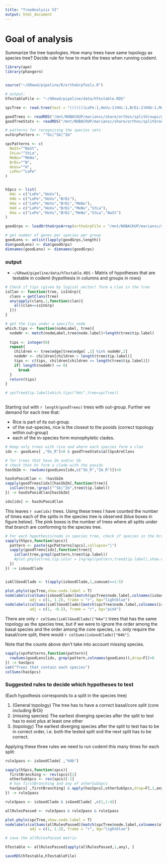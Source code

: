 ```yaml
---
title: "TreeAnalysis VI"
output: html_document
---
```


# Goal of analysis

Summarize the tree topologies. How many trees have same topology as species tree? Decide rule for how to mark the trees when running codeml.

```r
library(ape)
library(phangorn)


source("~/GRewd/pipeline/R/orthoGrpTools.R")
```

```r
# output:
hTestableFile <- "~/GRewd/pipeline/data/hTestable.RDS"

spcTree <- read.tree(text = "(((((((LoPe:1,HoVu:1)H4c:1,BrDi:2)H4b:1,MeNu:3)H4e:1,StLa:4)H4d:1,NaSt:5)H4a:1,Os_R:6):1,(Zm_R:2,Sb_R:2):5):0;")

goodTrees <- readRDS("/mnt/NOBACKUP/mariansc/share/orthos/splitGroups/goodTrees.rds")
goodTreeStats <- readRDS("/mnt/NOBACKUP/mariansc/share/orthos/splitGroups/goodTreeStats.rds")

# patterns for recognizing the species sets
outGrpPattern <- "^Os|^Sb|^Zm"

spcPatterns <- c(
  NaSt="^NaSt",
  StLa="^StLa",
  MeNu="^MeNu",
  BrDi="^B",
  HoVu="^H",
  LoPe="^LoPe"
)


hSpcs <- list(
  H4c = c("LoPe","HoVu"),
  H4b = c("LoPe","HoVu","BrDi"),
  H4e = c("LoPe","HoVu","BrDi","MeNu"),
  H4d = c("LoPe","HoVu","BrDi","MeNu","StLa"),
  H4a = c("LoPe","HoVu","BrDi","MeNu","StLa","NaSt")
)

goodGrps <- loadOrthoGrpsArray(orthoGrpFile = "/mnt/NOBACKUP/mariansc/share/orthos/splitGroups/goodGroups.txt")

# get number of genes per species per group
goodLens <- unlist(lapply(goodGrps,length))
dim(goodLens) <- dim(goodGrps)
dimnames(goodLens) <- dimnames(goodGrps)


```

### output

* `~/GRewd/pipeline/data/hTestable.RDS` - Matrix of hypotheses that are testable in codeml (hypothesis in columns and groups in rows)


```r
# Check if tips (given by logical vector) form a clan in the tree
isClan <- function(tree, isInGrp){
  clans = getClans(tree)
  any(apply(clans,1,function(clan){
    all(clan==isInGrp)
  }))
}

# get the tips under a specific node
which.tips <- function(nodeLabel, tree){
  nodeNr <- match(nodeLabel,tree$node.label)+length(tree$tip.label)
  
  tips <- integer(0)
  repeat{
    children <- tree$edge[tree$edge[ ,1] %in% nodeNr,2]
    nodeNr <- children[children > length(tree$tip.label)]
    tips <- c(tips, children[children <= length(tree$tip.label)])
    if( length(nodeNr) == 0)
      break
  }  
  return(tips)
}

# spcTree$tip.label[which.tips("H4c",tree=spcTree)]
  

```

Starting out with `r length(goodTrees)` trees with out-group. Further we demand for each tree that:

* Rice is part of its out-group.
* of the out-species, rice is the closest to the pooids (correct topology within out-group)
* each of the in-species form monophyletic clades.

```r
# Keep only trees with rice and where each species form a clan
idx <- goodLens[ ,"Os_R"]>0 & goodTreeStats$allSpcAreClans

# for trees that have Zm and/or Sb
# check that Os form a clade with the pooids
hasSbZm <- rowSums(goodLens[idx,c("Sb_R","Zm_R")])>0

hasOsPooidClan <- !hasSbZm
sapply(goodTrees[idx][hasSbZm],function(tree){
  isClan(tree,!grepl("^Sb|^Zm",tree$tip.label))  
}) -> hasOsPooidClan[hasSbZm]

idx[idx] <- hasOsPooidClan
```


This leaves `r sum(idx)` trees. Using these trees I have counted the number of times each of the splits in the species tree is observed (blue boxes in figure below). The pink boxes is the number of trees where all splits under that branch are conforming to the species tree. 


```r

# For each hypothesis/node in species tree, check if species in the branch forms a clade
sapply(hSpcs,function(spcs){
  pattern <- paste(spcPatterns[spcs],collapse="|")
  sapply(goodTrees[idx],function(tree){
    isClan(tree,grepl(pattern,tree$tip.label))
    #plot.phylo(tree,tip.color = 1+grepl(pattern,tree$tip.label),show.node.label = T)
  })
}) -> isGoodClade


isAllGoodClade <- t(apply(isGoodClade,1,cumsum)==1:5)

plot.phylo(spcTree,show.node.label = T)
nodelabels(colSums(isGoodClade)[match(spcTree$node.label,colnames(isGoodClade))], 
           adj = c(1, 1.2), frame = "r", bg="lightblue")
nodelabels(colSums(isAllGoodClade)[match(spcTree$node.label,colnames(isGoodClade))],
           adj = c(1, -0.2), frame = "r", bg="pink")

```


There are only `r colSums(isAllGoodClade)["H4a"]` trees that has the same topology as the species tree, but if we were to ignore the order among the basal species and the order among the core species, i.e. only require the basal/core split, there would `r colSums(isGoodClade)["H4b"]`.

Note that the counts above don't take into account missing species.

```r
sapply(spcPatterns,function(pattern){
  rowSums(goodLens[idx, grep(pattern,colnames(goodLens)),drop=F])>0
}) -> hasSpcs
cat("Trees that contain each species")
colSums(hasSpcs)
```

### Suggested rules to decide which hypotheses to test

(Each hypothesis corresponds to a split in the species tree)

1. (General topology) The tree has to have a correct basal/core split (core including BrDi)
2. (missing species) The earliest diverging species after the split to test has to exist plus at least one other
3. (topology) The earliest diverging species after the split to test has to be in correct order, i.e. both the tested split snd the next split has to be correct.

Applying these three rules we need to run codeml this many times for each split:
```r
rule1pass <- isGoodClade[ ,"H4b"]

sapply(hSpcs,function(spcs){
  firstBranching <- rev(spcs)[1]
  otherSubSpcs <- rev(spcs)[-1]
  # has firstBranching and any of otherSubSpcs
  hasSpcs[ ,firstBranching] & apply(hasSpcs[,otherSubSpcs,drop=F],1,any)
}) -> rule2pass

rule3pass <- isGoodClade & isGoodClade[ ,c(1,1:4)]

allRulesPassed <- rule3pass & rule2pass & rule1pass

plot.phylo(spcTree,show.node.label = T)
nodelabels(colSums(allRulesPassed)[match(spcTree$node.label,colnames(allRulesPassed))], 
           adj = c(1, 1.2), frame = "r", bg="lightblue")

# save the allRulesPassed matrix

hTestable <- allRulesPassed[apply(allRulesPassed,1,any), ]

saveRDS(hTestable,hTestableFile)
```
